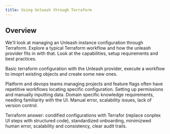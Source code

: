 ```yaml
---
title: Using Unleash through Terraform
---
```


## Overview

We'll look at managing an Unleash instance configuration through Terraform. Explore a typical Terraform workflow and how the unleash provider fits in with that. Look at the capabilities, setup requirements and best practices.

Basic terraform configuration with the Unleash provider, execute a workflow to imoprt existing objects and create some new ones.

Platform and devops teams managing projects and feature flags often have repetitive workflows locating specific configuration. Setting up permissions and manually inputting data. Domain specific knowledge requirements, needing familiarity with the UI.
Manual error, scalability issues, lack of version control.

Terraform answer: condified configurations with Terrafor (replace conplex UI steps with structured code), standardized onboarding, minimizwed human error, scalability and consistency, clear audit trails.